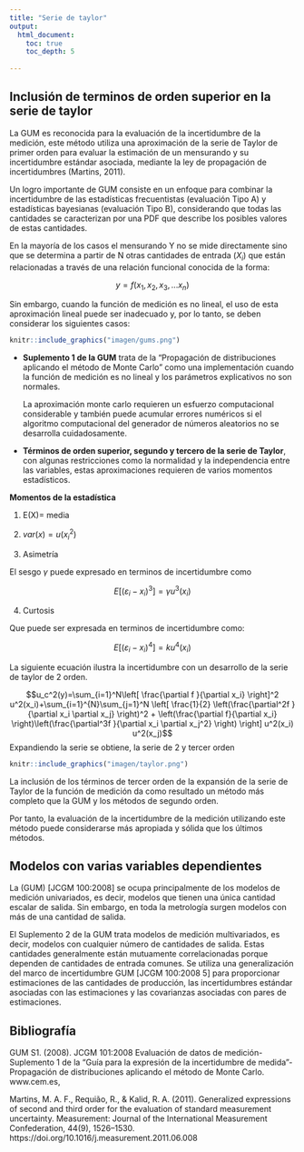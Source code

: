 ```yaml
---
title: "Serie de taylor"
output:
  html_document:
    toc: true
    toc_depth: 5
    
---
```




## Inclusión de terminos de orden superior en la serie de taylor 

La GUM es reconocida para la evaluación de la incertidumbre de la medición, este método utiliza una aproximación de la serie de Taylor de primer orden para evaluar la estimación de un mensurando y su incertidumbre estándar asociada, mediante la ley de propagación de incertidumbres (Martins, 2011).

Un logro importante de GUM consiste en un enfoque para combinar la incertidumbre de las estadísticas frecuentistas (evaluación Tipo A) y estadísticas bayesianas (evaluación Tipo B), considerando que todas las cantidades se caracterizan por una PDF que describe los posibles valores de estas cantidades. 




En la mayoría de los casos el mensurando Y no se mide directamente sino que se determina a partir de N otras cantidades de entrada $(X_i)$ que están relacionadas a través de una relación funcional conocida de la forma:

$$y=f(x_1,x_2,x_3,...x_n)$$

Sin embargo, cuando la función de medición es no lineal, el uso de esta aproximación lineal puede ser inadecuado y, por lo tanto, se deben considerar los siguientes casos:

```r
knitr::include_graphics("imagen/gums.png")
```


- **Suplemento 1 de la GUM** trata de la "Propagación de distribuciones aplicando el método de Monte Carlo" como una implementación cuando la función de medición es no lineal y los parámetros explicativos no son normales.

    La aproximación monte carlo requieren un esfuerzo computacional considerable y también puede acumular errores numéricos si el algoritmo computacional del generador de números aleatorios no se desarrolla cuidadosamente.

- **Términos de orden superior, segundo y tercero de la serie de Taylor**, con algunas restricciones como la normalidad y la independencia entre las variables, estas aproximaciones requieren de varios momentos estadísticos.

**Momentos de la estadística**

1. E(X)= media

2. $var(x)=u(x_i^2)$

3. Asimetría

El sesgo $\gamma$ puede expresado en terminos de incertidumbre como 

$$E[(\varepsilon_i-x_i)^3]=\gamma u^3(x_i)$$

4. Curtosis

Que puede ser expresada en terminos de incertidumbre como: 


$$E[(\varepsilon_i-x_i)^4]=k u^4(x_i)$$

La siguiente ecuación ilustra la incertidumbre con un desarrollo de la serie de taylor de 2 orden. 

$$u_c^2(y)=\sum_{i=1}^N\left[ \frac{\partial f }{\partial x_i} \right]^2 u^2(x_i)+\sum_{i=1}^{N}\sum_{j=1}^N  \left[ \frac{1}{2} \left(\frac{\partial^2f }{\partial x_i \partial x_j} \right)^2 + \left(\frac{\partial f}{\partial x_i} \right)\left(\frac{\partial^3f }{\partial x_i \partial x_j^2} \right) \right]  u^2(x_i) u^2(x_j)$$
Expandiendo la serie se obtiene, la serie de 2 y tercer orden


```r
knitr::include_graphics("imagen/taylor.png")
```

La inclusión de los términos de tercer orden de la expansión de la serie de Taylor de la función de medición da como resultado un método más completo que la GUM y los métodos de segundo orden.

Por tanto, la evaluación de la incertidumbre de la medición utilizando este método puede considerarse más apropiada y sólida que los últimos métodos.

## Modelos con varias variables dependientes

La (GUM) [JCGM 100:2008] se ocupa principalmente de los modelos de medición univariados, es decir, modelos que tienen una única cantidad escalar de salida. Sin embargo, en toda la metrología surgen modelos con más de una cantidad de salida.

El Suplemento 2 de la GUM trata modelos de medición multivariados, es decir, modelos con cualquier número de cantidades de salida. Estas cantidades generalmente están mutuamente correlacionadas porque dependen de cantidades de entrada comunes. Se utiliza una generalización del marco de incertidumbre GUM [JCGM 100:2008 5] para proporcionar estimaciones de las cantidades de producción, las incertidumbres estándar asociadas con las estimaciones y las covarianzas asociadas con pares de estimaciones.



## Bibliografía 


GUM S1. (2008). JCGM 101:2008 Evaluación de datos de medición-Suplemento 1 de la “Guía para la expresión de la incertidumbre de medida”-Propagación de distribuciones aplicando el método de Monte Carlo. www.cem.es,

Martins, M. A. F., Requião, R., & Kalid, R. A. (2011). Generalized expressions of second and third order for the evaluation of standard measurement uncertainty. Measurement: Journal of the International Measurement Confederation, 44(9), 1526–1530. https://doi.org/10.1016/j.measurement.2011.06.008


